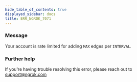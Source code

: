 ```yaml
---
hide_table_of_contents: true
displayed_sidebar: docs
title: ERR_NGROK_7071
---
```


### Message

Your account is rate limited for adding `MAX` edges per `INTERVAL`.

### Further help

If you're having trouble resolving this error, please reach out to [support@ngrok.com](mailto:support@ngrok.com?subject=Help%20with%20ERR_NGROK_7071)
